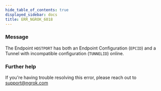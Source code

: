 ```yaml
---
hide_table_of_contents: true
displayed_sidebar: docs
title: ERR_NGROK_6018
---
```




### Message

The Endpoint `HOSTPORT` has both an Endpoint Configuration (`EPCID`) and a Tunnel with incompatible configuration (`TUNNELID`) online.

<ErrorDetails error="err_ngrok_6018" />

### Further help

If you're having trouble resolving this error, please reach out to [support@ngrok.com](mailto:support@ngrok.com?subject=Help%20with%20ERR_NGROK_6018)
